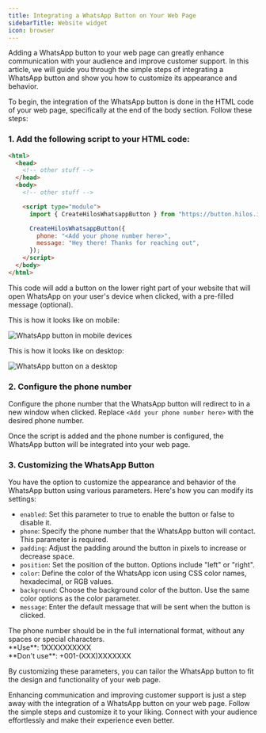 ```yaml
---
title: Integrating a WhatsApp Button on Your Web Page
sidebarTitle: Website widget
icon: browser
---
```


Adding a WhatsApp button to your web page can greatly enhance communication with your audience and improve customer support. In this article, we will guide you through the simple steps of integrating a WhatsApp button and show you how to customize its appearance and behavior.

To begin, the integration of the WhatsApp button is done in the HTML code of your web page, specifically at the end of the body section. Follow these steps:

### 1. Add the following script to your HTML code:

```html
<html>
  <head>
    <!-- other stuff -->
  </head>
  <body>
    <!-- other stuff -->

    <script type="module">
      import { CreateHilosWhatsappButton } from "https://button.hilos.io/whatsapp-button.esm.js";

      CreateHilosWhatsappButton({
        phone: "<Add your phone number here>",
        message: "Hey there! Thanks for reaching out",
      });
    </script>
  </body>
</html>
```

This code will add a button on the lower right part of your website that will open WhatsApp on your user's device when clicked, with a pre-filled message (optional).

This is how it looks like on mobile:

![WhatsApp button in mobile devices](https://hilos-media.s3.us-east-2.amazonaws.com/documentation/userdocs/how-whatsapp-works/integrating-whatsapp-button/phone.png)

This is how it looks like on desktop:

![WhatsApp button on a desktop](https://hilos-media.s3.us-east-2.amazonaws.com/documentation/userdocs/how-whatsapp-works/integrating-whatsapp-button/desktop.png)

### 2. Configure the phone number

Configure the phone number that the WhatsApp button will redirect to in a new window when clicked. Replace `<Add your phone number here>` with the desired phone number.

Once the script is added and the phone number is configured, the WhatsApp button will be integrated into your web page.

### 3. Customizing the WhatsApp Button

You have the option to customize the appearance and behavior of the WhatsApp button using various parameters. Here's how you can modify its settings:

- `enabled`: Set this parameter to true to enable the button or false to disable it.
- `phone`: Specify the phone number that the WhatsApp button will contact. This parameter is required.
- `padding`: Adjust the padding around the button in pixels to increase or decrease space.
- `position`: Set the position of the button. Options include "left" or "right".
- `color`: Define the color of the WhatsApp icon using CSS color names, hexadecimal, or RGB values.
- `background`: Choose the background color of the button. Use the same color options as the color parameter.
- `message`: Enter the default message that will be sent when the button is clicked.

<Tip>
The phone number should be in the full international format, without any spaces or special characters.<br/>
**Use**: 1XXXXXXXXXX<br/>
**Don't use**: +001-(XXX)XXXXXXX
</Tip>

By customizing these parameters, you can tailor the WhatsApp button to fit the design and functionality of your web page.

Enhancing communication and improving customer support is just a step away with the integration of a WhatsApp button on your web page. Follow the simple steps and customize it to your liking. Connect with your audience effortlessly and make their experience even better.
